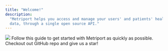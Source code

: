 ```yaml
---
title: "Welcome!"
description:
  "Metriport helps you access and manage your users' and patients' health and medical
  data, through a single open source API."
---
```


<img className="h-80" src="/images/introduction.svg" />

<CardGroup>
  <Card
    title="Connect Quickstart"
    icon="rocket"
    href="/getting-started/connect-quickstart"
  >
    Follow this guide to get started with Metriport as quickly as possible.
  </Card>
  <Card
    title="Open Source"
    icon="github"
    href="https://github.com/metriport/metriport"
  >
    Checkout out GitHub repo and give us a star!
  </Card>
</CardGroup>
